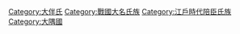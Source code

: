 [[Category:大伴氏|Category:大伴氏]]
[[Category:戰國大名氏族|Category:戰國大名氏族]]
[[Category:江戶時代陪臣氏族|Category:江戶時代陪臣氏族]]
[[Category:大隅國|Category:大隅國]]